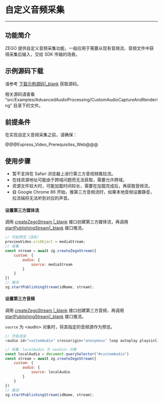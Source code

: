 # 自定义音频采集

- - -

## 功能简介

ZEGO 提供自定义音频采集功能，一般应用于需要从现有音频流、音频文件中获得采集后输入，交给 SDK 传输的场景。

## 示例源码下载

请参考 [下载示例源码\|_blank](!DownloadDemo/DownloadDemo) 获取源码。

相关源码请查看 “src/Examples/AdvancedAudioProcessing/CustomAudioCaptureAndRendering” 目录下的文件。

## 前提条件

在实现自定义音频采集之前，请确保：

@@@Express_Video_Prerequisites_Web@@@


## 使用步骤

<div class="mk-warning">

- 暂不支持在 Safari 浏览器上进行第三方音视频推拉流。
- 在线资源地址可能由于跨域问题而无法获取，需要允许跨域。
- 资源文件较大时，可能加载时间较长，需要在加载完成后，再获取音频流。
- 自 Google Chrome 86 开始，推第三方音频流时，如果本地音频设置静音，拉流端将无法听到对应的声音。 
</div>

#### 设置第三方媒体流

调用 [createZegoStream \|_blank](@createZegoStream) 接口创建第三方媒体流，再调用 [startPublishingStream\|_blank](@startPublishingStream) 接口推流。

```javascript
// 开始预览（渲染）
previewVideo.srcObject = mediaStream;
// 采集 
const stream = await zg.createZegoStream({
    custom: {
        audio: {
            source: mediaStream
        }
    }
})
// 推流
zg.startPublishingStream(idName, stream);
```

#### 设置第三方音频

调用 [createZegoStream \|_blank](@createZegoStream) 接口创建第三方音频，再调用 [startPublishingStream\|_blank](@startPublishingStream) 接口推流。

`source` 为 \<audio> 对象时，将其指定的音频源作为预览。

```javascript
// 开始渲染
<audio id="customAudio" crossorigin="anonymous" loop autoplay playsinline  controls  src="xxxx" />

// 采集：localAudio 为 <audio> 对象
const localAudio = document.querySelector("#customAudio")
const stream = await zg.createZegoStream({
    custom: {
        audio: {
            source: localAudio
        }
    }
})
// 推流
zg.startPublishingStream(idName, stream);
```
